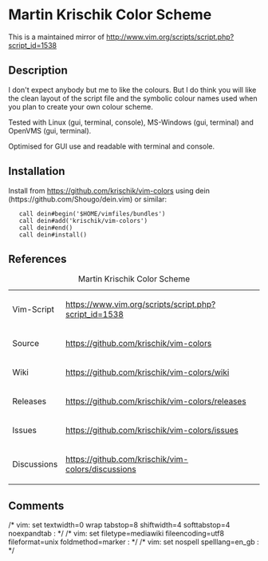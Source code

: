 = Martin Krischik Color Scheme =

This is a maintained mirror of http://www.vim.org/scripts/script.php?script_id=1538

== Description ==

I don't expect anybody but me to like the colours. But I do think you will like the clean layout of the script file and the symbolic colour names used when you plan to create your own colour scheme.

Tested with Linux (gui, terminal, console), MS-Windows (gui, terminal) and OpenVMS (gui, terminal).

Optimised for GUI use and readable with terminal and console.

== Installation ==

Install from https://github.com/krischik/vim-colors using dein (https://github.com/Shougo/dein.vim) or similar:

    call dein#begin('$HOME/vimfiles/bundles')
    call dein#add('krischik/vim-colors')
    call dein#end()
    call dein#install()

== References ==

{|
|+ Martin Krischik Color Scheme
|-
| Vim-Script	|| https://www.vim.org/scripts/script.php?script_id=1538
|-
| Source	|| https://github.com/krischik/vim-colors
|-
| Wiki		|| https://github.com/krischik/vim-colors/wiki
|-
| Releases	|| https://github.com/krischik/vim-colors/releases
|-
| Issues	|| https://github.com/krischik/vim-colors/issues
|-
| Discussions	|| https://github.com/krischik/vim-colors/discussions
|}

==Comments==

/* vim: set textwidth=0 wrap tabstop=8 shiftwidth=4 softtabstop=4 noexpandtab : */
/* vim: set filetype=mediawiki fileencoding=utf8 fileformat=unix foldmethod=marker : */
/* vim: set nospell spelllang=en_gb : */
